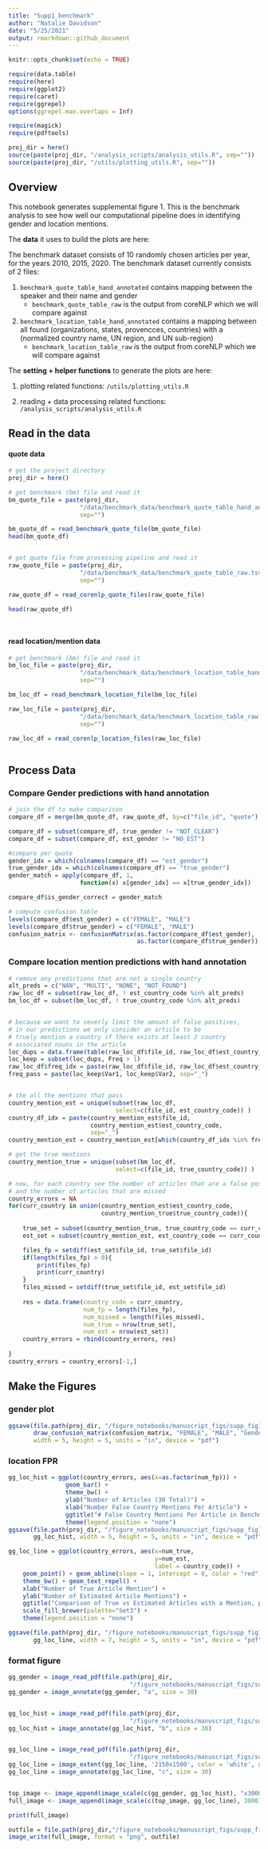 ```yaml
---
title: "Supp1_benchmark"
author: "Natalie Davidson"
date: "5/25/2021"
output: rmarkdown::github_document
---
```


```r
knitr::opts_chunk$set(echo = TRUE)

require(data.table)
require(here)
require(ggplot2)
require(caret)
require(ggrepel)
options(ggrepel.max.overlaps = Inf)

require(magick)
require(pdftools)

proj_dir = here()
source(paste(proj_dir, "/analysis_scripts/analysis_utils.R", sep=""))
source(paste(proj_dir, "/utils/plotting_utils.R", sep=""))


```


## Overview

This notebook generates supplemental figure 1.
This is the benchmark analysis to see how well our computational pipeline does in identifying gender and location mentions.



The **data** it uses to build the plots are here:

The benchmark dataset consists of 10 randomly chosen articles per year, for the years 2010, 2015, 2020.
The benchmark dataset currently consists of 2 files:

1) `benchmark_quote_table_hand_annotated` contains mapping between the speaker and their name and gender
    + `benchmark_quote_table_raw` is the output from coreNLP which we will compare against
2) `benchmark_location_table_hand_annotated` contains a mapping between all found (organizations, states, provencces, countries) with a (normalized country name, UN region, and UN sub-region)
    + `benchmark_location_table_raw` is the output from coreNLP which we will compare against




The **setting + helper functions** to generate the plots are here:

1. plotting related functions: `/utils/plotting_utils.R`

2. reading + data processing related functions: `/analysis_scripts/analysis_utils.R`




## Read in the data

#### quote data
```r


# get the project directory
proj_dir = here()

# get benchmark (bm) file and read it
bm_quote_file = paste(proj_dir, 
                    "/data/benchmark_data/benchmark_quote_table_hand_annotated.tsv", 
                    sep="")

bm_quote_df = read_benchmark_quote_file(bm_quote_file)
head(bm_quote_df)


# get quote file from processing pipeline and read it
raw_quote_file = paste(proj_dir, 
                    "/data/benchmark_data/benchmark_quote_table_raw.tsv", 
                    sep="")

raw_quote_df = read_corenlp_quote_files(raw_quote_file)

head(raw_quote_df)




```


#### read location/mention data
```r


# get benchmark (bm) file and read it
bm_loc_file = paste(proj_dir, 
                    "/data/benchmark_data/benchmark_location_table_hand_annotated.tsv", 
                    sep="")

bm_loc_df = read_benchmark_location_file(bm_loc_file)

raw_loc_file = paste(proj_dir, 
                    "/data/benchmark_data/benchmark_location_table_raw.tsv", 
                    sep="")

raw_loc_df = read_corenlp_location_files(raw_loc_file)



```

## Process Data


### Compare Gender predictions with hand annotation

```r

# join the df to make comparison
compare_df = merge(bm_quote_df, raw_quote_df, by=c("file_id", "quote"), all.x=T)

compare_df = subset(compare_df, true_gender != "NOT_CLEAR")
compare_df = subset(compare_df, est_gender != "NO_EST")

#compare per quote
gender_idx = which(colnames(compare_df) == "est_gender")
true_gender_idx = which(colnames(compare_df) == "true_gender")
gender_match = apply(compare_df, 1, 
                    function(x) x[gender_idx] == x[true_gender_idx]) 

compare_df$is_gender_correct = gender_match

# compute confusion table
levels(compare_df$est_gender) = c("FEMALE", "MALE")
levels(compare_df$true_gender) = c("FEMALE", "MALE")
confusion_matrix <- confusionMatrix(as.factor(compare_df$est_gender),
                                    as.factor(compare_df$true_gender))


```


### Compare location mention predictions with hand annotation

```r

# remove any predictions that are not a single country
alt_preds = c("NAN", "MULTI", "NONE", "NOT_FOUND")
raw_loc_df = subset(raw_loc_df, ! est_country_code %in% alt_preds)
bm_loc_df = subset(bm_loc_df, ! true_country_code %in% alt_preds)


# because we want to severly limit the amount of false positives,
# in our predictions we only consider an article to be 
# truely mention a country if there exists at least 2 country 
# associated nouns in the article
loc_dups = data.frame(table(raw_loc_df$file_id, raw_loc_df$est_country_code))
loc_keep = subset(loc_dups, Freq > 1)
raw_loc_df$freq_idx = paste(raw_loc_df$file_id, raw_loc_df$est_country_code, sep="_")
freq_pass = paste(loc_keep$Var1, loc_keep$Var2, sep="_")


# the all the mentions that pass
country_mention_est = unique(subset(raw_loc_df, 
                              select=c(file_id, est_country_code)) )
country_df_idx = paste(country_mention_est$file_id, 
                       country_mention_est$est_country_code, 
                       sep="_")
country_mention_est = country_mention_est[which(country_df_idx %in% freq_pass),]

# get the true mentions
country_mention_true = unique(subset(bm_loc_df, 
                              select=c(file_id, true_country_code)) )

# now, for each country see the number of articles that are a false positive
# and the number of articles that are missed
country_errors = NA
for(curr_country in union(country_mention_est$est_country_code,
                          country_mention_true$true_country_code)){
    
    true_set = subset(country_mention_true, true_country_code == curr_country)
    est_set = subset(country_mention_est, est_country_code == curr_country)

    files_fp = setdiff(est_set$file_id, true_set$file_id)
    if(length(files_fp) > 0){
        print(files_fp)
        print(curr_country)
    }
    files_missed = setdiff(true_set$file_id, est_set$file_id)
    
    res = data.frame(country_code = curr_country,
                     num_fp = length(files_fp),
                     num_missed = length(files_missed),
                     num_true = nrow(true_set),
                     num_est = nrow(est_set))
    country_errors = rbind(country_errors, res)
    
}
country_errors = country_errors[-1,]

```


## Make the Figures

### gender plot 

```r

ggsave(file.path(proj_dir, "/figure_notebooks/manuscript_figs/supp_fig1_tmp/gg_gender.pdf"),
       draw_confusion_matrix(confusion_matrix, "FEMALE", "MALE", "Gender prediction Conf. Matr."),
       width = 5, height = 5, units = "in", device = "pdf")

```

### location FPR 

```r

gg_loc_hist = ggplot(country_errors, aes(x=as.factor(num_fp))) +
                geom_bar() +
                theme_bw() + 
                ylab("Number of Articles (30 Total)") +
                xlab("Number False Country Mentions Per Article") +
                ggtitle("# False Country Mentions Per Article in Benchmark") + 
                theme(legend.position = "none")
ggsave(file.path(proj_dir, "/figure_notebooks/manuscript_figs/supp_fig1_tmp/gg_loc_hist.pdf"),
       gg_loc_hist, width = 5, height = 5, units = "in", device = "pdf")

gg_loc_line = ggplot(country_errors, aes(x=num_true, 
                                         y=num_est, 
                                         label = country_code)) +
    geom_point() + geom_abline(slope = 1, intercept = 0, color = "red") +
    theme_bw() + geom_text_repel() + 
    xlab("Number of True Article Mention") + 
    ylab("Number of Estimated Article Mentions") +
    ggtitle("Comparison of True vs Estimated Articles with a Mention, per Country") + 
    scale_fill_brewer(palette="Set3") +
    theme(legend.position = "none")

ggsave(file.path(proj_dir, "/figure_notebooks/manuscript_figs/supp_fig1_tmp/gg_loc_line.pdf"),
       gg_loc_line, width = 7, height = 5, units = "in", device = "pdf")

```


### format figure

```r


gg_gender = image_read_pdf(file.path(proj_dir,
                                  "/figure_notebooks/manuscript_figs/supp_fig1_tmp/gg_gender.pdf"))
gg_gender = image_annotate(gg_gender, "a", size = 30)


gg_loc_hist = image_read_pdf(file.path(proj_dir,
                                  "/figure_notebooks/manuscript_figs/supp_fig1_tmp/gg_loc_hist.pdf"))
gg_loc_hist = image_annotate(gg_loc_hist, "b", size = 30)


gg_loc_line = image_read_pdf(file.path(proj_dir,
                                  "/figure_notebooks/manuscript_figs/supp_fig1_tmp/gg_loc_line.pdf"))
gg_loc_line = image_extent(gg_loc_line, '2150x1500', color = 'white', gravity = "northeast")
gg_loc_line = image_annotate(gg_loc_line, "c", size = 30)


top_image <- image_append(image_scale(c(gg_gender, gg_loc_hist), "x3000"), stack = FALSE)
full_image <- image_append(image_scale(c(top_image, gg_loc_line), 3000), stack = TRUE)

print(full_image)

outfile = file.path(proj_dir,"/figure_notebooks/manuscript_figs/supp_fig1_tmp/supp_fig1.png")
image_write(full_image, format = "png", outfile)

```
